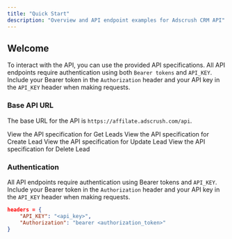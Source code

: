 ```yaml
---
title: "Quick Start"
description: "Overview and API endpoint examples for Adscrush CRM API"
---
```




## Welcome

To interact with the API, you can use the provided API specifications. All API endpoints require authentication using both `Bearer tokens` and `API_KEY`. Include your Bearer token in the `Authorization` header and your API key in the `API_KEY` header when making requests.

### Base API URL

The base URL for the API is `https://affilate.adscrush.com/api`.

<CardGroup cols={2}>
  <Card
    title="Get Leads"
    icon="lightbulb"
    iconType="duotone"
    color="#ca8b04"
    href="leads-endpoint/get"
  >
    View the API specification for Get Leads
  </Card>
  <Card
    title="Create Lead"
    icon="lightbulb"
    iconType="duotone"
    color="#ca8b04"
    href="leads-endpoint/create"
  >
    View the API specification for Create Lead
  </Card>
  <Card
    title="Update Lead"
    icon="lightbulb"
    iconType="duotone"
    color="#ca8b04"
    href="leads-endpoint/update"
  >
    View the API specification for Update Lead
  </Card>
  <Card
    title="Delete Lead"
    icon="lightbulb"
    iconType="duotone"
    color="#ca8b04"
    href="leads-endpoint/delete"
  >
    View the API specification for Delete Lead
  </Card>

</CardGroup>

### Authentication

All API endpoints require authentication using Bearer tokens and `API_KEY`. Include your Bearer token in the `Authorization` header and your API key in the `API_KEY` header when making requests.


```json Headers
headers = {
    "API_KEY": "<api_key>",
    "Authorization": "bearer <authorization_token>"
}
```

